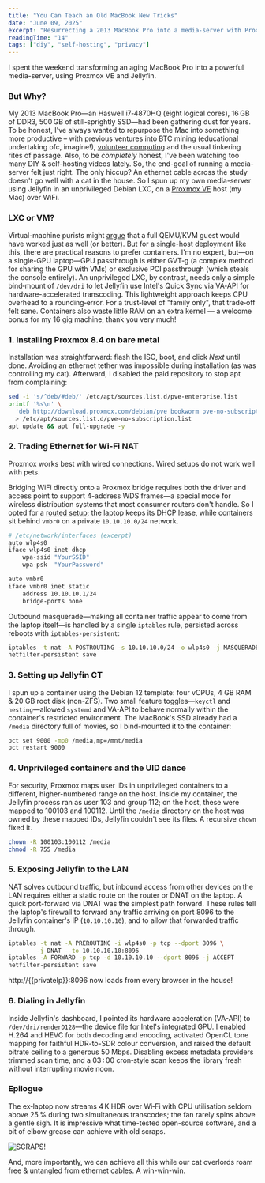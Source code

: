 ```yaml
---
title: "You Can Teach an Old MacBook New Tricks"
date: "June 09, 2025"
excerpt: "Resurrecting a 2013 MacBook Pro into a media-server with Proxmox and Jellyfin."
readingTime: "14"
tags: ["diy", "self-hosting", "privacy"]
---
```


I spent the weekend transforming an aging MacBook Pro into a powerful media-server, using Proxmox VE and Jellyfin.

### But Why?
My 2013 MacBook Pro—an Haswell i7‑4870HQ (eight logical cores), 16 GB of DDR3, 500 GB of still‑sprightly SSD—had been gathering dust for years. To be honest, I've always wanted to repurpose the Mac into something more productive – with previous ventures into BTC mining (educational undertaking ofc, imagine!), [volunteer computing](https://boinc.berkeley.edu/) and the usual tinkering rites of passage. Also, to be _completely_ honest, I've been watching too many DIY & self-hosting videos lately. So, the end-goal of running a media-server felt just right. The only hiccup? An ethernet cable across the study doesn't go well with a cat in the house.
So I spun up my own media-server using Jellyfin in an unprivileged Debian LXC, on a [Proxmox VE](https://proxmox.com/en/products/proxmox-virtual-environment/overview) host (my Mac) over WiFi.

### LXC or VM?
Virtual-machine purists might [argue](https://www.reddit.com/r/homelab/comments/z3pa8z/best_way_to_run_jellyfin_in_proxmox/) that a full QEMU/KVM guest would have worked just as well (or better). But for a single-host deployment like this, there are practical reasons to prefer containers. I'm no expert, but—on a single-GPU laptop—GPU passthrough is either GVT‑g (a complex method for sharing the GPU with VMs) or exclusive PCI passthrough (which steals the console entirely). An unprivileged LXC, by contrast, needs only a simple bind‐mount of `/dev/dri` to let Jellyfin use Intel's Quick Sync via VA‐API for hardware-accelerated transcoding. This lightweight approach keeps CPU overhead to a rounding‐error. For a trust‐level of "family only", that trade‑off felt sane. Containers also waste little RAM on an extra kernel — a welcome bonus for my 16 gig machine, thank you very much!

### 1. Installing Proxmox 8.4 on bare metal
Installation was straightforward: flash the ISO, boot, and click _Next_ until done. Avoiding an ethernet tether was impossible during installation (as was controlling my cat). Afterward, I disabled the paid repository to stop apt from complaining:
```bash
sed -i 's/^deb/#deb/' /etc/apt/sources.list.d/pve-enterprise.list
printf '%s\n' \
  'deb http://download.proxmox.com/debian/pve bookworm pve-no-subscription' \
  > /etc/apt/sources.list.d/pve-no-subscription.list
apt update && apt full-upgrade -y
```

### 2. Trading Ethernet for Wi-Fi NAT
Proxmox works best with wired connections. Wired setups do not work well with pets.

Bridging WiFi directly onto a Proxmox bridge requires both the driver and access point to support 4-address WDS frames—a special mode for wireless distribution systems that most consumer routers don't handle. So I opted for a [routed setup](https://www.reddit.com/r/Proxmox/comments/1d0ts04/howto_proxmox_ve_8xx_wifi_with_routed/); the laptop keeps its DHCP lease, while containers sit behind `vmbr0` on a private `10.10.10.0/24` network.
```bash
# /etc/network/interfaces (excerpt)
auto wlp4s0
iface wlp4s0 inet dhcp
    wpa-ssid "YourSSID"
    wpa-psk  "YourPassword"

auto vmbr0
iface vmbr0 inet static
    address 10.10.10.1/24
    bridge-ports none
```
Outbound masquerade—making all container traffic appear to come from the laptop itself—is handled by a single `iptables` rule, persisted across reboots with `iptables-persistent`:
```bash
iptables -t nat -A POSTROUTING -s 10.10.10.0/24 -o wlp4s0 -j MASQUERADE
netfilter-persistent save
```

### 3. Setting up Jellyfin CT
I spun up a container using the Debian 12 template: four vCPUs, 4 GB RAM & 20 GB root disk (non-ZFS). Two small feature toggles—`keyctl` and `nesting`—allowed `systemd` and VA-API to behave normally within the container's restricted environment.
The MacBook's SSD already had a `/media` directory full of movies, so I bind-mounted it to the container:
```bash
pct set 9000 -mp0 /media,mp=/mnt/media
pct restart 9000
```
### 4. Unprivileged containers and the UID dance
For security, Proxmox maps user IDs in unprivileged containers to a different, higher-numbered range on the host. Inside my container, the Jellyfin process ran as user 103 and group 112; on the host, these were mapped to 100103 and 100112. Until the `/media` directory on the host was owned by these mapped IDs, Jellyfin couldn't see its files. A recursive `chown` fixed it.
```bash
chown -R 100103:100112 /media
chmod -R 755 /media
```

### 5. Exposing Jellyfin to the LAN
NAT solves outbound traffic, but inbound access from other devices on the LAN requires either a static route on the router or DNAT on the laptop. A quick port-forward via DNAT was the simplest path forward. These rules tell the laptop's firewall to forward any traffic arriving on port 8096 to the Jellyfin container's IP (`10.10.10.10`), and to allow that forwarded traffic through.
```bash
iptables -t nat -A PREROUTING -i wlp4s0 -p tcp --dport 8096 \
        -j DNAT --to 10.10.10.10:8096
iptables -A FORWARD -p tcp -d 10.10.10.10 --dport 8096 -j ACCEPT
netfilter-persistent save
```
http://{{privateIp}}:8096 now loads from every browser in the house!

### 6. Dialing in Jellyfin
Inside Jellyfin's dashboard, I pointed its hardware acceleration (VA-API) to `/dev/dri/renderD128`—the device file for Intel's integrated GPU. I enabled H.264 and HEVC for both decoding and encoding, activated OpenCL tone mapping for faithful HDR-to-SDR colour conversion, and raised the default bitrate ceiling to a generous 50 Mbps. Disabling excess metadata providers trimmed scan time, and a 03 : 00 cron‑style scan keeps the library fresh without interrupting movie noon.

### Epilogue
The ex‑laptop now streams 4 K HDR over Wi‑Fi with CPU utilisation seldom above 25 % during two simultaneous transcodes; the fan rarely spins above a gentle sigh. It is impressive what time-tested open-source software, and a bit of elbow grease can achieve with old scraps.

![SCRAPS!](/images/tonyscrap.gif)

And, more importantly, we can achieve all this while our cat overlords roam free & untangled from ethernet cables. A win-win-win.
